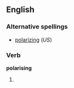 ==English==

===Alternative spellings===
*[[polarizing]] (''US'')

===Verb===
'''polarising'''

# {{present participle of|[[polarise]]}}